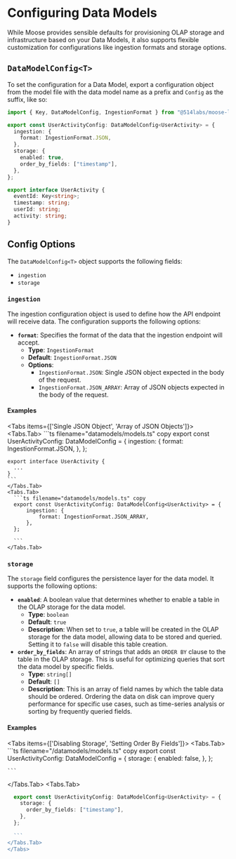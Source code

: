 
# Configuring Data Models

While Moose provides sensible defaults for provisioning OLAP storage and infrastructure based on your Data Models, it also supports flexible customization for configurations like ingestion formats and storage options.

## `DataModelConfig<T>`

To set the configuration for a Data Model, export a configuration object from the model file with the data model name as a prefix and `Config` as the suffix, like so:

```ts filename="datamodels/models.ts" copy
import { Key, DataModelConfig, IngestionFormat } from "@514labs/moose-lib";

export const UserActivityConfig: DataModelConfig<UserActivity> = {
  ingestion: {
    format: IngestionFormat.JSON,
  },
  storage: {
    enabled: true,
    order_by_fields: ["timestamp"],
  },
};

export interface UserActivity {
  eventId: Key<string>;
  timestamp: string;
  userId: string;
  activity: string;
}
```

## Config Options

The `DataModelConfig<T>` object supports the following fields:

- `ingestion`
- `storage`

### `ingestion`

The ingestion configuration object is used to define how the API endpoint will receive data. The configuration supports the following options:

- **`format`**: Specifies the format of the data that the ingestion endpoint will accept.
  - **Type**: `IngestionFormat`
  - **Default**: `IngestionFormat.JSON`
  - **Options**:
    - `IngestionFormat.JSON`: Single JSON object expected in the body of the request.
    - `IngestionFormat.JSON_ARRAY`: Array of JSON objects expected in the body of the request.

#### Examples

  <Tabs items={['Single JSON Object', 'Array of JSON Objects']}>
    <Tabs.Tab>
    ```ts filename="datamodels/models.ts" copy
    export const UserActivityConfig: DataModelConfig<UserActivity> = {
        ingestion: {
            format: IngestionFormat.JSON,
        },
    };
    
    export interface UserActivity {
      ...
    }
    ```
    </Tabs.Tab>
    <Tabs.Tab>
      ```ts filename="datamodels/models.ts" copy
      export const UserActivityConfig: DataModelConfig<UserActivity> = {
          ingestion: {
              format: IngestionFormat.JSON_ARRAY,
          },
      };
      
      ```
    </Tabs.Tab>
  </Tabs>
    
  


### `storage`

The `storage` field configures the persistence layer for the data model. It supports the following options:

- **`enabled`**: A boolean value that determines whether to enable a table in the OLAP storage for the data model.
  - **Type**: `boolean`
  - **Default**: `true`
  - **Description**: When set to `true`, a table will be created in the OLAP storage for the data model, allowing data to be stored and queried. Setting it to `false` will disable this table creation.
- **`order_by_fields`**: An array of strings that adds an `ORDER BY` clause to the table in the OLAP storage. This is useful for optimizing queries that sort the data model by specific fields.
  - **Type**: `string[]`
  - **Default**: `[]`
  - **Description**: This is an array of field names by which the table data should be ordered. Ordering the data on disk can improve query performance for specific use cases, such as time-series analysis or sorting by frequently queried fields.

#### Examples

<Tabs items={['Disabling Storage', 'Setting Order By Fields']}>
  <Tabs.Tab>
    ```ts filename="/datamodels/models.ts" copy
    export const UserActivityConfig: DataModelConfig<UserActivity> = {
      storage: {
        enabled: false,
      },
    };
    
    ```
  </Tabs.Tab>
  <Tabs.Tab>
  ```ts filename="datamodels/models.ts" copy
    export const UserActivityConfig: DataModelConfig<UserActivity> = {
      storage: {
        order_by_fields: ["timestamp"],
      },
    };
    
    ```
  </Tabs.Tab>
</Tabs>
